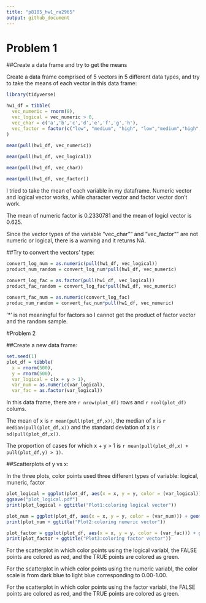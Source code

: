 ```yaml
---
title: "p8105_hw1_ra2965"
output: github_document
---
```


# Problem 1

##Create a data frame and try to get the means

Create a data frame comprised of 5 vectors in 5 different data types, and try to take the means of each vector in this data frame:

```r

library(tidyverse)

hw1_df = tibble(
  vec_numeric = rnorm(8),
  vec_logical = vec_numeric > 0,
  vec_char = c('a','b','c','d','e','f','g','h'),
  vec_factor = factor(c("low", "medium", "high", "low","medium","high","low","medium"))
)
  
mean(pull(hw1_df, vec_numeric))

mean(pull(hw1_df, vec_logical))

mean(pull(hw1_df, vec_char))

mean(pull(hw1_df, vec_factor))
```

I tried to take the mean of each variable in my dataframe. Numeric vector and logical vector works, while character vector and factor vector don't work. 

The mean of numeric factor is 0.2330781 and the mean of logicl vector is 0.625.

Since the vector types of the variable "vec_char"" and "vec_factor"" are not numeric or logical, there is a warning and it returns NA.

##Try to convert the vectors' type:


```r

convert_log_num = as.numeric(pull(hw1_df, vec_logical))
product_num_random = convert_log_num*pull(hw1_df, vec_numeric)

convert_log_fac = as.factor(pull(hw1_df, vec_logical))
product_fac_random = convert_log_fac*pull(hw1_df, vec_numeric)
 
convert_fac_num = as.numeric(convert_log_fac)
produc_num_random = convert_fac_num*pull(hw1_df, vec_numeric)

```
‘*’ is not meaningful for factors so I cannot get the product of factor vector and the random sample.


#Problem 2

##Create a new data frame:


```r

set.seed(1)
plot_df = tibble(
  x = rnorm(500),
  y = rnorm(500),
  var_logical = c(x + y > 1),
  var_num = as.numeric(var_logical),
  var_fac = as.factor(var_logical))

```

In this data frame, there are `r nrow(plot_df)` rows and `r ncol(plot_df)` colums. 

The mean of x is `r mean(pull(plot_df,x))`, the median of x is `r median(pull(plot_df,x))` and the standard deviation of x is `r sd(pull(plot_df,x))`. 

The proportion of cases for which x + y > 1 is `r mean(pull(plot_df,x) + pull(plot_df,y) > 1)`.

##Scatterplots of y vs x:

In the three plots, color points used three different types of variable: logical, muneric, factor

```r

plot_logical = ggplot(plot_df, aes(x = x, y = y, color = (var_logical))) + geom_point()
ggsave("plot_logical.pdf")
print(plot_logical + ggtitle("Plot1:coloring logical vector"))

plot_num = ggplot(plot_df, aes(x = x, y = y, color = (var_num))) + geom_point()
print(plot_num + ggtitle("Plot2:coloring numeric vector"))

plot_factor = ggplot(plot_df, aes(x = x, y = y, color = (var_fac))) + geom_point()
print(plot_factor + ggtitle("Plot3:coloring factor vector"))
```
For the scatterplot in which color points using the logical variabl, the FALSE points are colored as red, and the TRUE points are colored as green.

For the scatterplot in which color points using the numeric variabl, the color scale is from dark blue to light blue corresponding to 0.00-1.00.

For the scatterplot in which color points using the factor variabl, the FALSE points are colored as red, and the TRUE points are colored as green.

